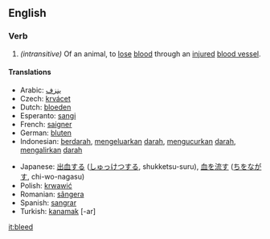 ==English==
===Verb===
{{irregverb|'''to bleed'''
*IPA: /'bliːd/|'''[[bleeds]]'''
:/'bliːdz/|'''[[bled]]'''
:/bled/|'''[[bled]]'''
:/bled/|'''[[bleeding]]'''
:/'bliːdɪŋ/}}
#''(intransitive)'' Of an animal, to [[lose]] [[blood]] through an [[injured]] [[blood vessel]].

====Translations====
{{top}}
*Arabic: [[ينزف]]
*Czech: [[krvácet]]
*Dutch: [[bloeden]]
*Esperanto: [[sangi]]
*French: [[saigner]]
*German: [[bluten]]
*Indonesian: [[darah|berdarah]], [[keluar|mengeluarkan]] [[darah]], [[kucur|mengucurkan]] [[darah]], [[alir|mengalirkan]] [[darah]] 
{{mid}}
*Japanese: [[出血]]する ([[しゅっけつ]]する, shukketsu-suru), [[血]]を[[流す]] ([[ち]]を[[ながす]], chi-wo-nagasu)
*Polish: [[krwawić]]
*Romanian: [[sângera]]
*Spanish: [[sangrar]]
*Turkish: [[kanamak]] [-ar]
{{bottom}}

[[it:bleed]]